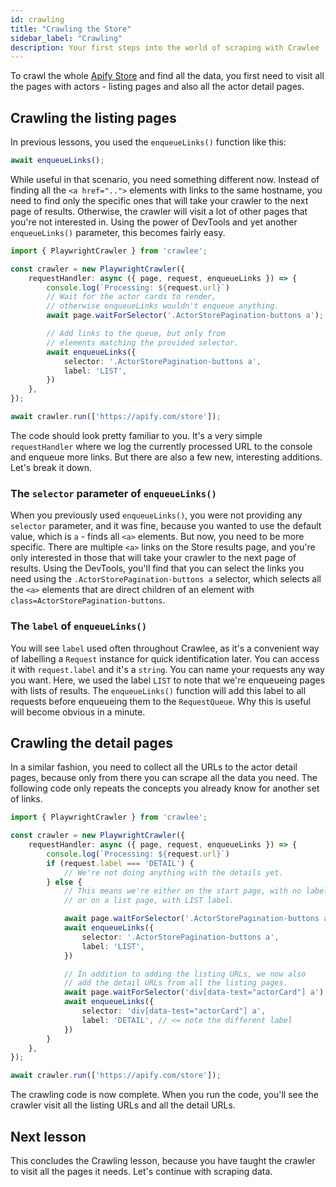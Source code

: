 ```yaml
---
id: crawling
title: "Crawling the Store"
sidebar_label: "Crawling"
description: Your first steps into the world of scraping with Crawlee
---
```


To crawl the whole [Apify Store](https://apify.com/store) and find all the data, you first need to visit all the pages with actors - listing pages and also all the actor detail pages.

## Crawling the listing pages

In previous lessons, you used the `enqueueLinks()` function like this:

```js
await enqueueLinks();
```

While useful in that scenario, you need something different now. Instead of finding all the `<a href="..">` elements with links to the same hostname, you need to find only the specific ones that will take your crawler to the next page of results. Otherwise, the crawler will visit a lot of other pages that you're not interested in. Using the power of DevTools and yet another `enqueueLinks()` parameter, this becomes fairly easy.

```ts
import { PlaywrightCrawler } from 'crawlee';

const crawler = new PlaywrightCrawler({
    requestHandler: async ({ page, request, enqueueLinks }) => {
        console.log(`Processing: ${request.url}`)
        // Wait for the actor cards to render,
        // otherwise enqueueLinks wouldn't enqueue anything.
        await page.waitForSelector('.ActorStorePagination-buttons a');

        // Add links to the queue, but only from
        // elements matching the provided selector.
        await enqueueLinks({
            selector: '.ActorStorePagination-buttons a',
            label: 'LIST',
        })
    },
});

await crawler.run(['https://apify.com/store']);
```

The code should look pretty familiar to you. It's a very simple `requestHandler` where we log the currently processed URL to the console and enqueue more links. But there are also a few new, interesting additions. Let's break it down.

### The `selector` parameter of `enqueueLinks()`

When you previously used `enqueueLinks()`, you were not providing any `selector` parameter, and it was fine, because you wanted to use the default value, which is `a` - finds all `<a>` elements. But now, you need to be more specific. There are multiple `<a>` links on the Store results page, and you're only interested in those that will take your crawler to the next page of results. Using the DevTools, you'll find that you can select the links you need using the `.ActorStorePagination-buttons a` selector, which selects all the `<a>` elements that are direct children of an element with `class=ActorStorePagination-buttons`.
### The `label` of `enqueueLinks()`

You will see `label` used often throughout Crawlee, as it's a convenient way of labelling a `Request` instance for quick identification later. You can access it with `request.label` and it's a `string`. You can name your requests any way you want. Here, we used the label `LIST` to note that we're enqueueing pages with lists of results. The `enqueueLinks()` function will add this label to all requests before enqueueing them to the `RequestQueue`. Why this is useful will become obvious in a minute.

## Crawling the detail pages

In a similar fashion, you need to collect all the URLs to the actor detail pages, because only from there you can scrape all the data you need. The following code only repeats the concepts you already know for another set of links.

```ts
import { PlaywrightCrawler } from 'crawlee';

const crawler = new PlaywrightCrawler({
    requestHandler: async ({ page, request, enqueueLinks }) => {
        console.log(`Processing: ${request.url}`)
        if (request.label === 'DETAIL') {
            // We're not doing anything with the details yet.
        } else {
            // This means we're either on the start page, with no label,
            // or on a list page, with LIST label.

            await page.waitForSelector('.ActorStorePagination-buttons a');
            await enqueueLinks({
                selector: '.ActorStorePagination-buttons a',
                label: 'LIST',
            })

            // In addition to adding the listing URLs, we now also
            // add the detail URLs from all the listing pages.
            await page.waitForSelector('div[data-test="actorCard"] a');
            await enqueueLinks({
                selector: 'div[data-test="actorCard"] a',
                label: 'DETAIL', // <= note the different label
            })
        }
    },
});

await crawler.run(['https://apify.com/store']);
```

The crawling code is now complete. When you run the code, you'll see the crawler visit all the listing URLs and all the detail URLs.

## Next lesson

This concludes the Crawling lesson, because you have taught the crawler to visit all the pages it needs. Let's continue with scraping data.
